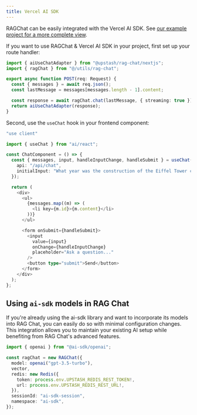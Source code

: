 ```yaml
---
title: Vercel AI SDK
---
```


RAGChat can be easily integrated with the Vercel AI SDK. See [our example project for a more complete view](https://github.com/upstash/rag-chat/tree/master/examples/nextjs/vercel-ai-sdk).

If you want to use RAGChat & Vercel AI SDK in your project, first set up your route handler:

```typescript
import { aiUseChatAdapter } from "@upstash/rag-chat/nextjs";
import { ragChat } from "@/utils/rag-chat";

export async function POST(req: Request) {
  const { messages } = await req.json();
  const lastMessage = messages[messages.length - 1].content;

  const response = await ragChat.chat(lastMessage, { streaming: true });
  return aiUseChatAdapter(response);
}
```

Second, use the `useChat` hook in your frontend component:

```typescript
"use client"

import { useChat } from "ai/react";

const ChatComponent = () => {
  const { messages, input, handleInputChange, handleSubmit } = useChat({
    api: "/api/chat",
    initialInput: "What year was the construction of the Eiffel Tower completed, and what is its height?",
  });

  return (
    <div>
      <ul>
        {messages.map((m) => (
          <li key={m.id}>{m.content}</li>
        ))}
      </ul>

      <form onSubmit={handleSubmit}>
        <input
          value={input}
          onChange={handleInputChange}
          placeholder="Ask a question..."
        />
        <button type="submit">Send</button>
      </form>
    </div>
  );
};
```

## Using `ai-sdk` models in RAG Chat

If you're already using the ai-sdk library and want to incorporate its models into RAG Chat, you can easily do so with minimal configuration changes. This integration allows you to maintain your existing AI setup while benefiting from RAG Chat's advanced features.

```ts
import { openai } from "@ai-sdk/openai";

const ragChat = new RAGChat({
  model: openai("gpt-3.5-turbo"),
  vector,
  redis: new Redis({
    token: process.env.UPSTASH_REDIS_REST_TOKEN!,
    url: process.env.UPSTASH_REDIS_REST_URL!,
  }),
  sessionId: "ai-sdk-session",
  namespace: "ai-sdk",
});
```